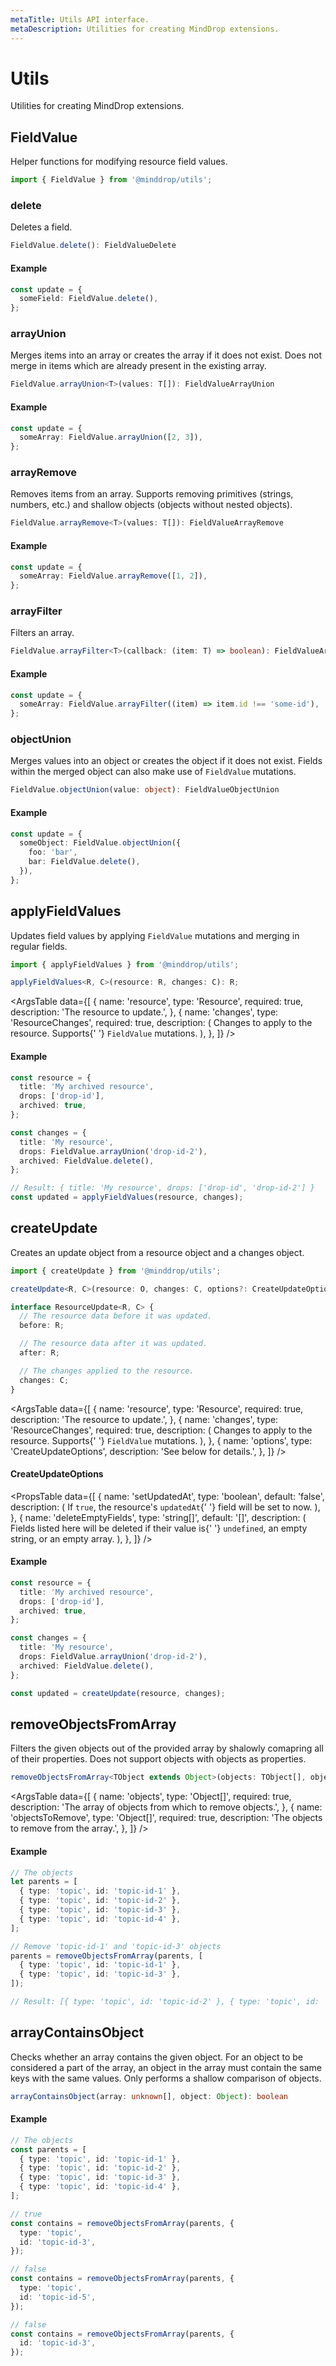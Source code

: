 ```yaml
---
metaTitle: Utils API interface.
metaDescription: Utilities for creating MindDrop extensions.
---
```


# Utils

<Description>Utilities for creating MindDrop extensions.</Description>

## FieldValue

Helper functions for modifying resource field values.

```ts
import { FieldValue } from '@minddrop/utils';
```

### delete

Deletes a field.

```ts
FieldValue.delete(): FieldValueDelete
```

#### Example

```ts
const update = {
  someField: FieldValue.delete(),
};
```

### arrayUnion

Merges items into an array or creates the array if it does not exist. Does not merge in items which are already present in the existing array.

```ts
FieldValue.arrayUnion<T>(values: T[]): FieldValueArrayUnion
```

#### Example

```ts
const update = {
  someArray: FieldValue.arrayUnion([2, 3]),
};
```

### arrayRemove

Removes items from an array. Supports removing primitives (strings, numbers, etc.) and shallow objects (objects without nested objects).

```ts
FieldValue.arrayRemove<T>(values: T[]): FieldValueArrayRemove
```

#### Example

```ts
const update = {
  someArray: FieldValue.arrayRemove([1, 2]),
};
```

### arrayFilter

Filters an array.

```ts
FieldValue.arrayFilter<T>(callback: (item: T) => boolean): FieldValueArrayFilter
```

#### Example

```ts
const update = {
  someArray: FieldValue.arrayFilter((item) => item.id !== 'some-id'),
};
```

### objectUnion

Merges values into an object or creates the object if it does not exist. Fields within the merged object can also make use of `FieldValue` mutations.

```ts
FieldValue.objectUnion(value: object): FieldValueObjectUnion
```

#### Example

```ts
const update = {
  someObject: FieldValue.objectUnion({
    foo: 'bar',
    bar: FieldValue.delete(),
  }),
};
```

## applyFieldValues

Updates field values by applying `FieldValue` mutations and merging in regular fields.

```ts
import { applyFieldValues } from '@minddrop/utils';

applyFieldValues<R, C>(resource: R, changes: C): R;
```

<ArgsTable
  data={[
    {
      name: 'resource',
      type: 'Resource',
      required: true,
      description: 'The resource to update.',
    },
    {
      name: 'changes',
      type: 'ResourceChanges',
      required: true,
      description: (
        <span>
          Changes to apply to the resource. Supports{' '}
          <Code>FieldValue</Code> mutations.
        </span>
      ),
    },
  ]}
/>

#### Example

```ts
const resource = {
  title: 'My archived resource',
  drops: ['drop-id'],
  archived: true,
};

const changes = {
  title: 'My resource',
  drops: FieldValue.arrayUnion('drop-id-2'),
  archived: FieldValue.delete(),
};

// Result: { title: 'My resource', drops: ['drop-id', 'drop-id-2'] }
const updated = applyFieldValues(resource, changes);
```

## createUpdate

Creates an update object from a resource object and a changes object.

```ts
import { createUpdate } from '@minddrop/utils';

createUpdate<R, C>(resource: O, changes: C, options?: CreateUpdateOptions): ResourceUpdate<R, C>;

interface ResourceUpdate<R, C> {
  // The resource data before it was updated.
  before: R;

  // The resource data after it was updated.
  after: R;

  // The changes applied to the resource.
  changes: C;
}
```

<ArgsTable
  data={[
    {
      name: 'resource',
      type: 'Resource',
      required: true,
      description: 'The resource to update.',
    },
    {
      name: 'changes',
      type: 'ResourceChanges',
      required: true,
      description: (
        <span>
          Changes to apply to the resource. Supports{' '}
          <Code>FieldValue</Code> mutations.
        </span>
      ),
    },
    {
      name: 'options',
      type: 'CreateUpdateOptions',
      description: 'See below for details.',
    },
  ]}
/>

#### CreateUpdateOptions

<PropsTable
  data={[
    {
      name: 'setUpdatedAt',
      type: 'boolean',
      default: 'false',
      description: (
        <span>
          If <Code>true</Code>, the resource's <Code>updatedAt</Code>{' '}
          field will be set to now.
        </span>
      ),
    },
    {
      name: 'deleteEmptyFields',
      type: 'string[]',
      default: '[]',
      description: (
        <span>
          Fields listed here will be deleted if their value is{' '}
          <Code>undefined</Code>, an empty string, or an empty array.
        </span>
      ),
    },
  ]}
/>

#### Example

```ts
const resource = {
  title: 'My archived resource',
  drops: ['drop-id'],
  archived: true,
};

const changes = {
  title: 'My resource',
  drops: FieldValue.arrayUnion('drop-id-2'),
  archived: FieldValue.delete(),
};

const updated = createUpdate(resource, changes);
```

## removeObjectsFromArray

Filters the given objects out of the provided array by shalowly comapring all of their properties. Does not support objects with objects as properties.

```ts
removeObjectsFromArray<TObject extends Object>(objects: TObject[], objectsToRemove[]): TObject[]
```

<ArgsTable
  data={[
    {
      name: 'objects',
      type: 'Object[]',
      required: true,
      description:
        'The array of objects from which to remove objects.',
    },
    {
      name: 'objectsToRemove',
      type: 'Object[]',
      required: true,
      description: 'The objects to remove from the array.',
    },
  ]}
/>

#### Example

```ts
// The objects
let parents = [
  { type: 'topic', id: 'topic-id-1' },
  { type: 'topic', id: 'topic-id-2' },
  { type: 'topic', id: 'topic-id-3' },
  { type: 'topic', id: 'topic-id-4' },
];

// Remove 'topic-id-1' and 'topic-id-3' objects
parents = removeObjectsFromArray(parents, [
  { type: 'topic', id: 'topic-id-1' },
  { type: 'topic', id: 'topic-id-3' },
]);

// Result: [{ type: 'topic', id: 'topic-id-2' }, { type: 'topic', id: 'topic-id-4' }]
```

## arrayContainsObject

Checks whether an array contains the given object. For an object to be considered a part of the array, an object in the array must contain the same keys with the same values. Only performs a shallow comparison of objects.

```ts
arrayContainsObject(array: unknown[], object: Object): boolean
```

#### Example

```ts
// The objects
const parents = [
  { type: 'topic', id: 'topic-id-1' },
  { type: 'topic', id: 'topic-id-2' },
  { type: 'topic', id: 'topic-id-3' },
  { type: 'topic', id: 'topic-id-4' },
];

// true
const contains = removeObjectsFromArray(parents, {
  type: 'topic',
  id: 'topic-id-3',
});

// false
const contains = removeObjectsFromArray(parents, {
  type: 'topic',
  id: 'topic-id-5',
});

// false
const contains = removeObjectsFromArray(parents, {
  id: 'topic-id-3',
});
```
